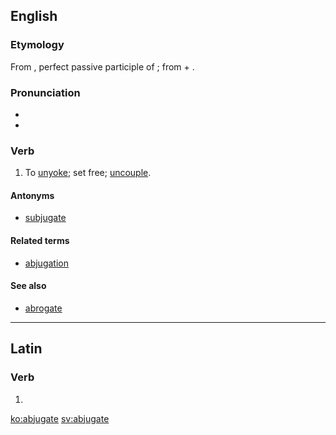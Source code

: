 ==English==

===Etymology===
From {{etyl|la|en}} {{term/t|la|abiugātus}}, perfect passive participle of {{term/t|la|abiugō||remove, separate from}}; from {{term|ab-||away from|lang=la}} + {{term/t|la|iugō||bind, connect}}.

===Pronunciation===
* {{IPA|ˈæb.dʒə.ɡeɪt}}
* {{hyphenation|ab|ju|gate|lang=en}}

===Verb===
{{en-verb|abjugat|ed}}

# {{cx|obsolete|transitive|lang=en}} To [[unyoke]]; set free; [[uncouple]].

====Antonyms====
* [[subjugate]]

====Related terms====
* [[abjugation]]

====See also====
* [[abrogate]]

----

==Latin==

===Verb===
{{la-verb-form|abjugāte}}

# {{conjugation of|abjugō||2|p|pres|act|imp|lang=la}}

[[ko:abjugate]]
[[sv:abjugate]]